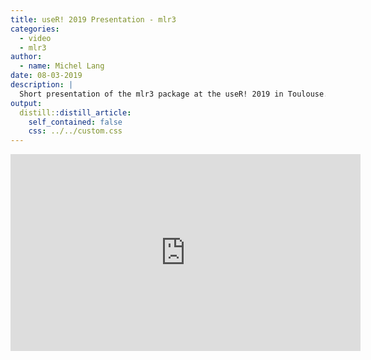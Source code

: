 ```yaml
---
title: useR! 2019 Presentation - mlr3
categories:
  - video
  - mlr3
author:
  - name: Michel Lang
date: 08-03-2019
description: |
  Short presentation of the mlr3 package at the useR! 2019 in Toulouse.
output:
  distill::distill_article:
    self_contained: false
    css: ../../custom.css
---
```


<iframe width="560" height="315" src="https://www.youtube.com/embed/wsP2hiFnDQs?rel=0" frameborder="0" allowfullscreen></iframe>
